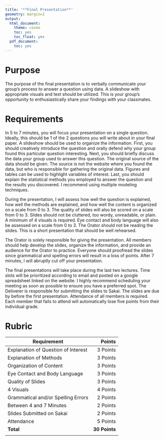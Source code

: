 ```yaml
---
title: '**Final Presentation**'
geometry: margin=2
output:
  html_document:
    theme: cosmo
    toc: yes
    toc_float: yes
  pdf_document:
    toc: yes
---
```


<style type="text/css">
.main-container {
  max-width: 300px;
  margin-left: auto;
  margin-right: auto;
}
</style>

# **Purpose**

The purpose of the final presentation is to verbally communicate your group's process to answer a question using data. A slideshow with appropriate visuals and text should be utilized. This is your group's opportunity to enthusiastically share your findings with your classmates.

# **Requirements**

In 5 to 7 minutes, you will focus your presentation on a single question. Ideally, this should be 1 of the 2 questions you will write about in your final paper. A slideshow should be used to organize the information. First, you should creatively introduce the question and orally defend why your group found this particular question interesting. Next, you should briefly discuss the data your group used to answer this question. The original source of the data should be given. The source is not the website where you found the data, but who is responsible for gathering the original data. Figures and tables can be used to highlight variables of interest. Last, you should explain the statistical methods you employed to answer the question and the results you discovered. I recommend using multiple modeling techniques.

During the presentation, I will assess how well the question is explained, how well the methods are explained, and how well the content is organized on a scale from 0 to 3. The quality of slides will also be scored on a scale from 0 to 3. Slides should not be cluttered, too wordy, unreadable, or plain. A minimum of 4 visuals is required. Eye contact and body language will also be assessed on a scale from 0 to 3. The Orator should not be reading the slides. This is a short presentation that should be well rehearsed.

The Orator is solely responsible for giving the presentation. All members should help develop the slides, organize the information, and provide an audience for the Orator to practice. Everyone should proofread the slides since grammatical and spelling errors will result in a loss of points. After 7 minutes, I will abruptly cut off your presentation.

The final presentations will take place during the last two lectures. Time slots will be prioritized according to email and posted on a google spreadsheet linked on the website. I highly recommend scheduling your meeting as soon as possible to ensure you have a preferred spot. The Deliverer is responsible for submitting the slides to Sakai. The slides are due by before the first presentation. Attendance of all members is required. Each member that fails to attend will automatically lose five points from their individual grade. 


# **Rubric**

|Requirement|Points|
|-------|------:|
|Explanation of Question of Interest|3 Points|
|Explanation of Methods|3 Points|
|Organization of Content|3 Points|
|Eye Contact and Body Language|3 Points|
|Quality of Slides|3 Points|
|4 Visuals|4 Points|
|Grammatical and/or Spelling Errors|2 Points|
|Between 4 and 7 Minutes|2 Points|
|Slides Submitted on Sakai|2 Points|
|Attendance| 5 Points|
|**Total**|**30 Points**|
|||
